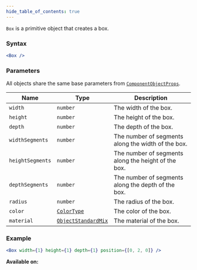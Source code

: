 ```yaml
---
hide_table_of_contents: true
---
```



`Box` is a primitive object that creates a box.

### Syntax

```jsx
<Box />
```

### Parameters

All objects share the same base parameters from [`ComponentObjectProps`](/sdk/types/ComponentObjectProps).

| Name             | Type                                                | Description                                         |
| ---------------- | --------------------------------------------------- | --------------------------------------------------- |
| `width`          | `number`                                            | The width of the box.                               |
| `height`         | `number`                                            | The height of the box.                              |
| `depth`          | `number`                                            | The depth of the box.                               |
| `widthSegments`  | `number`                                            | The number of segments along the width of the box.  |
| `heightSegments` | `number`                                            | The number of segments along the height of the box. |
| `depthSegments`  | `number`                                            | The number of segments along the depth of the box.  |
| `radius`         | `number`                                            | The radius of the box.                              |
| `color`          | [`ColorType`](/sdk/types/ColorType)                 | The color of the box.                               |
| `material`       | [`ObjectStandardMix`](/sdk/types/ObjectStandardMix) | The material of the box.                            |

### Example

```jsx
<Box width={1} height={1} depth={1} position={[0, 2, 0]} />
```

**Available on:** <ClientTag /> <ServerTag />
